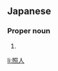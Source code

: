 ==Japanese==
{{ja-kanjitab|てる|ひと}}

===Proper noun===
{{ja-pos|てるひと|proper}}

# {{given name|male|lang=ja|sort=てるひと}}

[[li:照人]]